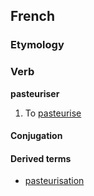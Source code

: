 ==French==

===Etymology===
{{suffix|pasteur|iser}}

===Verb===
'''pasteuriser'''

# To [[pasteurise]]

====Conjugation====
{{fr-conj-er|pasteuris|avoir}}

====Derived terms====
*[[pasteurisation]]